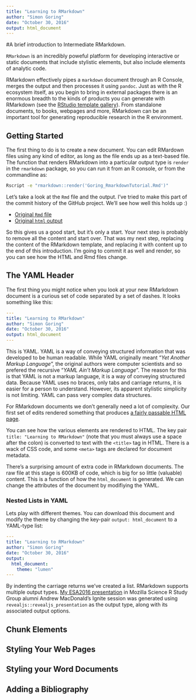 ```yaml
---
title: "Learning to RMarkdown"
author: "Simon Goring"
date: "October 30, 2016"
output: html_document
---
```


#A brief introduction to Intermediate RMarkdown.

`RMarkdown` is an incredibly poweful platform for developing interactive or static documents that include stylistic elements, but also include elements of analytic code.

RMarkdown effectively pipes a `markdown` document through an R Console, merges the output and then processes it using `pandoc`.  Just as with the R ecosystem itself, as you begin to bring in external packages there is an enormous breadth to the kinds of products you can generate with RMarkdown (see the [RStudio template gallery](http://rmarkdown.rstudio.com/gallery.html)).  From standalone documents, to books, webpages and more, RMarkdown can be an important tool for generating reproducible research in the R environment.

## Getting Started

The first thing to do is to create a new document.  You can edit RMardown files using any kind of editor, as long as the file ends up as a text-based file.  The function that renders RMarkdown into a particular output type is `render` in the `rmarkdown` package, so you can run it from an R console, or from the commandline as:

```bash
Rscript -e "rmarkdown::render('Goring_RmarkdownTutorial.Rmd')"
```

Let's take a look at the `Rmd` file and the output.  I've tried to make this part of the commit history of the GitHub project.  We'll see how well this holds up :)

* [Original `Rmd` file](https://github.com/SimonGoring/LearningToRMarkdown/blob/6d1968dcd4e49c1a2e884813b4c1b9ad5e62a005/Goring_RMarkdownTutorial.Rmd)
* [Original `html` output](http://htmlpreview.github.io/?https://github.com/SimonGoring/LearningToRMarkdown/blob/6d1968dcd4e49c1a2e884813b4c1b9ad5e62a005/Goring_RMarkdownTutorial.html)

So this gives us a good start, but it's only a start.  Your next step is probably to remove all the content and start over.  That was my next step, replacing the content of the RMarkdown template, and replacing it with content up to the end of this introduction.  I'm going to commit it as well and render, so you can see how the HTML and Rmd files change.

## The YAML Header

The first thing you might notice when you look at your new RMarkdown document is a curious set of code separated by a set of dashes.  It looks something like this:

```yaml
---
title: "Learning to RMarkdown"
author: "Simon Goring"
date: "October 30, 2016"
output: html_document
---
```

This is YAML.  YAML is a way of conveying structured information that was developed to be human readable.  While YAML originally meant "*Yet Another Markup Language*", the original authors were computer scientists and so prefered the recursive "*YAML Ain't Markup Language*".  The reason for this is that YAML is not a markup language, it is a way of conveying structured data.  Because YAML uses no braces, only tabs and carriage returns, it is easier for a person to understand.  However, its apparent stylistic simplicity is not limiting.  YAML can pass very complex data structures.

For RMarkdown documents we don't generally need a lot of complexity.  Our first set of edits rendered something that produces [a fairly passable HTML page](http://htmlpreview.github.io/?https://github.com/SimonGoring/LearningToRMarkdown/blob/b88f2cf7bf99612a90ab56769f63396190513108/Goring_RMarkdownTutorial.html).

You can see how the various elements are rendered to HTML.  The key pair `title: "Learning to RMarkdown"` (note that you must always use a space after the colon) is converted to text with the `<title>` tag in HTML.  There is a wack of CSS code, and some `<meta>` tags are declared for document metadata.

There's a surprising amount of extra code in RMarkdown documents.  The raw file at this stage is 600KB of code, which is big for so little (valuable) content.  This is a function of how the `html_document` is generated.  We can change the attributes of the document by modifiying the YAML.

### Nested Lists in YAML

Lets play with different themes.  You can download this document and modify the theme by changing the key-pair `output: html_document` to a YAML-type list:

```yaml
---
title: "Learning to RMarkdown"
author: "Simon Goring"
date: "October 30, 2016"
output:
  html_document:
    theme: "lumen"
---
```

By indenting the carriage returns we've created a list.  RMarkdown supports multiple output types.  [My ESA2016 presentation](http://htmlpreview.github.io/?https://github.com/SimonGoring/Hacking_Disciplines-ESA2016_IGN5-4/blob/master/Goring_HackingDisciplines.html) in Mozilla Science R Study Group alumni Andrew MacDonald's Ignite session was generated using `revealjs::revealjs_presentation` as the output type, along with its associated output options.

## Chunk Elements

## Styling Your Web Pages

## Styling your Word Documents

## Adding a Bibliography

